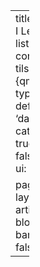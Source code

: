 ---
title: "Today I Learned"
listing:
  contents: tils/**/*.{qmd,ipynb}
  type: default
  sort: 'date desc'
  categories: true
  sort-ui: false
  filter-ui: false

page-layout: article
title-block-banner: false
---
